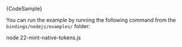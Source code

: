 
<CodeBlock className="language-typescript">
  {CodeSample}
</CodeBlock>

You can run the example by running the following command from the `bindings/nodejs/examples/` folder:

<CodeBlock className="language-bash">
    node 22-mint-native-tokens.js
</CodeBlock>
